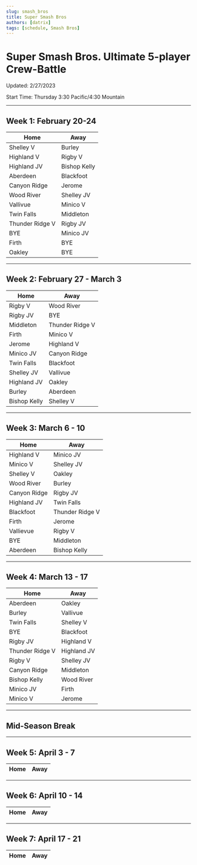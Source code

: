 ```yaml
---
slug: smash_bros
title: Super Smash Bros
authors: [datrix]
tags: [schedule, Smash Bros]
---
```


# Super Smash Bros. Ultimate 5-player Crew-Battle
Updated: 2/27/2023

Start Time: Thursday 3:30 Pacific/4:30 Mountain

---
## Week 1: February 20-24

| Home | Away |
|---|---|
|Shelley V	|	Burley|
|Highland V	|	Rigby V|
|Highland JV	|	Bishop Kelly|
|Aberdeen	|	Blackfoot|
|Canyon Ridge	|	Jerome|
|Wood River	|	Shelley JV|
|Vallivue	|	Minico V|
|Twin Falls	|	Middleton|
|Thunder Ridge V	|	Rigby JV|
|BYE	|	Minico JV|
|Firth	|	BYE|
|Oakley	|	BYE|

---
## Week 2: February 27 - March 3

| Home | Away |
|---|---|
|Rigby V	|	Wood River|
|Rigby JV	|	BYE|
|Middleton	|	Thunder Ridge V|
|Firth	|	Minico V|
|Jerome	|	Highland V|
|Minico JV	|	Canyon Ridge|
|Twin Falls	|	Blackfoot|
|Shelley JV	|	Vallivue|
|Highland JV	|	Oakley|
|Burley	|	Aberdeen|
|Bishop Kelly	|	Shelley V|

---
## Week 3: March 6 - 10

| Home | Away |
|---|---|
|Highland V	|	Minico JV|
|Minico V	|	Shelley JV|
|Shelley V	|	Oakley|
|Wood River	|	Burley|
|Canyon Ridge	|	Rigby JV|
|Highland JV	|	Twin Falls|
|Blackfoot	|	Thunder Ridge V|
|Firth	|	Jerome|
|Vallievue	|	Rigby V|
|BYE	|	Middleton|
|Aberdeen	|	Bishop Kelly|

---
## Week 4: March 13 - 17

| Home | Away |
|---|---|
|Aberdeen	|	Oakley|
|Burley	|	Vallivue|
|Twin Falls	|	Shelley V|
|BYE	|	Blackfoot|
|Rigby JV	|	Highland V|
|Thunder Ridge V	|	Highland JV|
|Rigby V	|	Shelley JV|
|Canyon Ridge	|	Middleton|
|Bishop Kelly	|	Wood River|
|Minico JV	|	Firth|
|Minico V	|	Jerome|

---
## Mid-Season Break

---
## Week 5: April 3 - 7

| Home | Away |
|---|---|

---
## Week 6: April 10 - 14

| Home | Away |
|---|---|

---
## Week 7: April 17 - 21

| Home | Away |
|---|---|